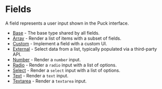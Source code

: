 # Fields

A field represents a user input shown in the Puck interface.

- [Base](fields/base) - The base type shared by all fields.
- [Array](fields/array) - Render a list of items with a subset of fields.
- [Custom](fields/custom) - Implement a field with a custom UI.
- [External](fields/external) - Select data from a list, typically populated via a third-party API.
- [Number](fields/number) - Render a `number` input.
- [Radio](fields/radio) - Render a `radio` input with a list of options.
- [Select](fields/select) - Render a `select` input with a list of options.
- [Text](fields/text) - Render a `text` input.
- [Textarea](fields/textarea) - Render a `textarea` input.
